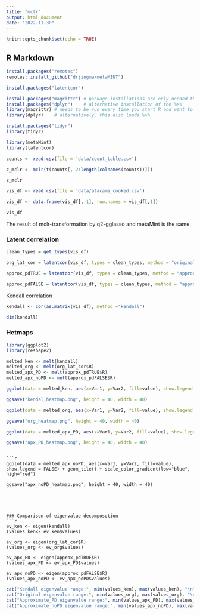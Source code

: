 ```yaml
---
title: "mclr"
output: html_document
date: "2022-11-30"
---
```


```r
knitr::opts_chunk$set(echo = TRUE)
```

## R Markdown


```r
install.packages("remotes")
remotes::install_github("drjingma/metaMINT")
```
```r
install.packages("latentcor")
```

```r
install.packages("magrittr") # package installations are only needed the first time you use it
install.packages("dplyr")    # alternative installation of the %>%
library(magrittr) # needs to be run every time you start R and want to use %>%
library(dplyr)    # alternatively, this also loads %>%
```

```r
install.packages("tidyr")
library(tidyr) 
```


```r
library(metaMint)
library(latentcor)

counts <- read.csv(file = 'data/count_table.csv')
```

```r
z_mclr <- mclr(t(counts[, 2:length(colnames(counts))]))
```

```r
z_mclr
```


```r
vis_df <- read.csv(file = 'data/atacama_cooked.csv')

vis_df <- data.frame(vis_df[,-1], row.names = vis_df[,1])

vis_df
```
The result of mclr-transformation by q2-gglasso and metaMint is the same.

### Latent correlation
```r
clean_types = get_types(vis_df)
```


```r
org_lat_cor = latentcor(vis_df, types = clean_types, method = "original", use.nearPD = FALSE)

approx_pdTRUE = latentcor(vis_df, types = clean_types, method = "approx", use.nearPD = TRUE, nu=0.001, tol=1e-4)

approx_pdFALSE = latentcor(vis_df, types = clean_types, method = "approx", use.nearPD = FALSE, nu=0.001, tol=1e-4)
```

Kendall correlation
```r
kendall <- cor(as.matrix(vis_df), method ="kendall")

dim(kendall)
```


### Hetmaps
```r
library(ggplot2)
library(reshape2)
```


```r
melted_ken <- melt(kendall)
melted_org <- melt(org_lat_cor$R)
melted_apx_PD <- melt(approx_pdTRUE$R)
melted_apx_noPD <- melt(approx_pdFALSE$R)
```


```r
ggplot(data = melted_ken, aes(x=Var1, y=Var2, fill=value), show.legend = FALSE) + geom_tile() + scale_color_gradient(low="blue", high="red")

ggsave("kendal_heatmap.png", height = 40, width = 40)
```


```r
ggplot(data = melted_org, aes(x=Var1, y=Var2, fill=value), show.legend = FALSE) + geom_tile() + scale_color_gradient(low="blue", high="red")

ggsave("org_heatmap.png", height = 40, width = 40)
```

```r
ggplot(data = melted_apx_PD, aes(x=Var1, y=Var2, fill=value), show.legend = FALSE) + geom_tile() + scale_color_gradient(low="blue", high="red")

ggsave("apx_PD_heatmap.png", height = 40, width = 40)
```
```

```r
ggplot(data = melted_apx_noPD, aes(x=Var1, y=Var2, fill=value), show.legend = FALSE) + geom_tile() + scale_color_gradient(low="blue", high="red")

ggsave("apx_noPD_heatmap.png", height = 40, width = 40)
```
```




### Comparison of eigenvalue decomposotion
```r
ev_ken <- eigen(kendall)
(values_ken<- ev_ken$values)

ev_org <- eigen(org_lat_cor$R)
(values_org <- ev_org$values)

ev_apx_PD <- eigen(approx_pdTRUE$R)
(values_apx_PD <- ev_apx_PD$values)

ev_apx_noPD <- eigen(approx_pdFALSE$R)
(values_apx_noPD <- ev_apx_noPD$values)
```


```r
cat("Kendall eigenvalue range:", min(values_ken), max(values_ken), "\n")
cat("Original eigenvalue range:", min(values_org), max(values_org), "\n")
cat("Approximate_PD eigenvalue range:", min(values_apx_PD), max(values_apx_PD), "\n")
cat("Approximate_noPD eigenvalue range:", min(values_apx_noPD), max(values_apx_noPD))

```



